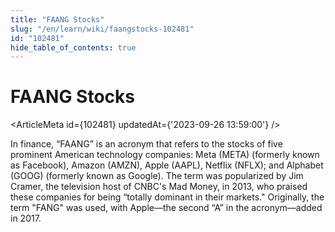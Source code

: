 ```yaml
---
title: "FAANG Stocks"
slug: "/en/learn/wiki/faangstocks-102481"
id: "102481"
hide_table_of_contents: true
---
```



# FAANG Stocks

<ArticleMeta id={102481} updatedAt={'2023-09-26 13:59:00'} />
<div className='border-solid border-b border-t-0 my-4 border-[var(--ifm-color-gray-300)]' />

In finance, “FAANG” is an acronym that refers to the stocks of five prominent American technology companies: Meta (META) (formerly known as Facebook), Amazon (AMZN), Apple (AAPL), Netflix (NFLX); and Alphabet (GOOG) (formerly known as Google). The term was popularized by Jim Cramer, the television host of CNBC's Mad Money, in 2013, who praised these companies for being “totally dominant in their markets." Originally, the term "FANG" was used, with Apple—the second “A” in the acronym—added in 2017.
